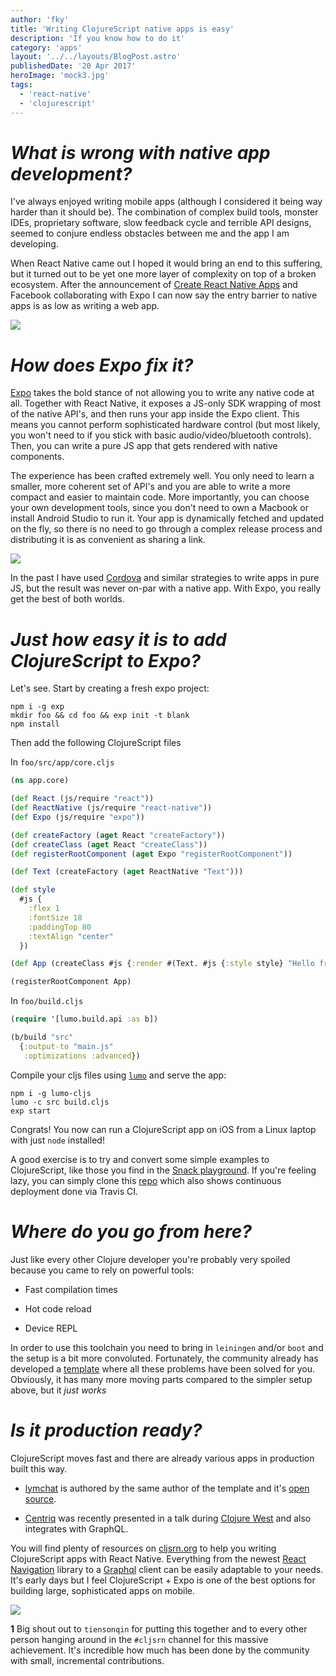 ```yaml
---
author: 'fky'
title: 'Writing ClojureScript native apps is easy'
description: 'If you know how to do it'
category: 'apps'
layout: '../../layouts/BlogPost.astro'
publishedDate: '20 Apr 2017'
heroImage: 'mock3.jpg'
tags:
  - 'react-native'
  - 'clojurescript'
---
```



# _What is wrong with native app development?_

I've always enjoyed writing mobile apps (although I considered it being
way harder than it should be). The combination of complex build tools,
monster IDEs, proprietary software, slow feedback cycle and terrible API
designs, seemed to conjure endless obstacles between me and the app I am
developing.

When React Native came out I hoped it would bring an end to this
suffering, but it turned out to be yet one more layer of complexity on
top of a broken ecosystem. After the announcement of [Create React
Native
Apps](https://facebook.github.io/react-native/blog/2017/03/13/introducing-create-react-native-app.html)
and Facebook collaborating with Expo I can now say the entry barrier to
native apps is as low as writing a web app.


<Image src={rn} />

# _How does Expo fix it?_

[Expo](https://docs.expo.io/) takes the bold stance of not allowing you
to write any native code at all. Together with React Native, it exposes
a JS-only SDK wrapping of most of the native API's, and then runs your
app inside the Expo client. This means you cannot perform sophisticated
hardware control (but most likely, you won't need to if you stick with
basic audio/video/bluetooth controls). Then, you can write a pure JS app
that gets rendered with native components.

The experience has been crafted extremely well. You only need to learn a
smaller, more coherent set of API's and you are able to write a more
compact and easier to maintain code. More importantly, you can choose
your own development tools, since you don't need to own a Macbook or
install Android Studio to run it. Your app is dynamically fetched and
updated on the fly, so there is no need to go through a complex release
process and distributing it is as convenient as sharing a link.


<Image src={fr} />

In the past I have used [Cordova](https://cordova.apache.org/) and
similar strategies to write apps in pure JS, but the result was never
on-par with a native app. With Expo, you really get the best of both
worlds.

# _Just how easy it is to add ClojureScript to Expo?_

Let's see. Start by creating a fresh expo project:

    npm i -g exp
    mkdir foo && cd foo && exp init -t blank
    npm install

Then add the following ClojureScript files

In `foo/src/app/core.cljs`

```clj
(ns app.core)

(def React (js/require "react"))
(def ReactNative (js/require "react-native"))
(def Expo (js/require "expo"))

(def createFactory (aget React "createFactory"))
(def createClass (aget React "createClass"))
(def registerRootComponent (aget Expo "registerRootComponent"))

(def Text (createFactory (aget ReactNative "Text")))

(def style
  #js {
    :flex 1
    :fontSize 18
    :paddingTop 80
    :textAlign "center"
  })

(def App (createClass #js {:render #(Text. #js {:style style} "Hello from Cljs")}))

(registerRootComponent App)
```

In `foo/build.cljs`

```clj
(require '[lumo.build.api :as b])

(b/build "src"
  {:output-to "main.js"
   :optimizations :advanced})
```

Compile your cljs files using
[`lumo`](https://anmonteiro.com/2017/02/compiling-clojurescript-projects-without-the-jvm/)
and serve the app:

    npm i -g lumo-cljs
    lumo -c src build.cljs
    exp start

Congrats! You now can run a ClojureScript app on iOS from a Linux laptop
with just `node` installed!

A good exercise is to try and convert some simple examples to
ClojureScript, like those you find in the [Snack
playground](https://blog.expo.io/sketch-a-playground-for-react-native-16b2401f44a2).
If you're feeling lazy, you can simply clone this
[repo](https://github.com/frankiesardo/lumo-expo) which also shows
continuous deployment done via Travis CI.

# _Where do you go from here?_

Just like every other Clojure developer you're probably very spoiled
because you came to rely on powerful tools:

- Fast compilation times

- Hot code reload

- Device REPL

In order to use this toolchain you need to bring in `leiningen` and/or
`boot` and the setup is a bit more convoluted. Fortunately, the
community already has developed a
[template](https://github.com/tiensonqin/exponent-cljs-template) where
all these problems have been solved for you. Obviously, it has many more
moving parts compared to the simpler setup above, but it _just works_

# _Is it production ready?_

ClojureScript moves fast and there are already various apps in
production built this way.

- [lymchat](http://www.lymchat.com/) is authored by the same author of
  the template and it's [open
  source](https://github.com/tiensonqin/lymchat-exp).

- [Centriq](https://www.centriqhome.com/) was recently presented in a
  talk during [Clojure
  West](https://www.youtube.com/watch?v=tHQAMrShHu8) and also
  integrates with GraphQL.

You will find plenty of resources on [cljsrn.org](http://cljsrn.org/) to
help you writing ClojureScript apps with React Native. Everything from
the newest [React Navigation](https://github.com/vikeri/re-navigate)
library to a [Graphql](https://github.com/retro/graphql-builder) client
can be easily adaptable to your needs. It's early days but I feel
ClojureScript + Expo is one of the best options for building large,
sophisticated apps on mobile.


<Image src={m} />

**1** Big shout out to `tiensonqin` for putting this together and to
every other person hanging around in the `#cljsrn` channel for this
massive achievement. It's incredible how much has been done by the
community with small, incremental contributions.
